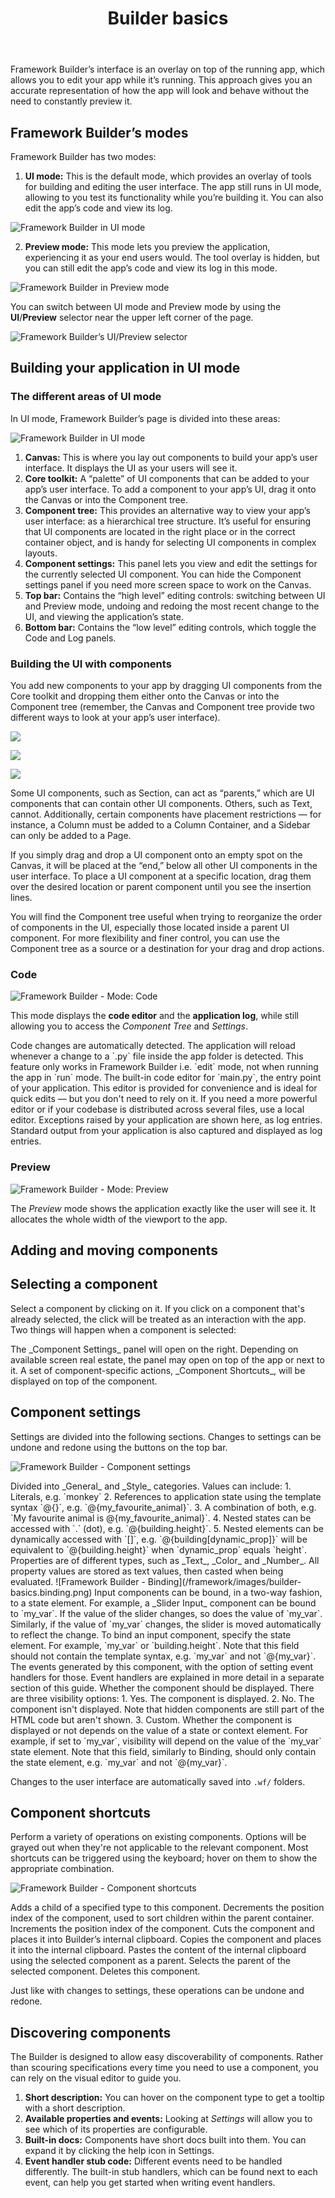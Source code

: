 ﻿---
title: "Builder basics"
---

Framework Builder’s interface is an overlay on top of the running app, which allows you to edit your app while it’s running. This approach gives you an accurate representation of how the app will look and behave without the need to constantly preview it. 

## Framework Builder’s modes

Framework Builder has two modes:

1. **UI mode:** This is the default mode, which provides an overlay of tools for building and editing the user interface. The app still runs in UI mode, allowing to you test its functionality while you’re building it. You can also edit the app’s code and view its log.

![Framework Builder in UI mode](/framework/images/builder-basics.ui-mode.png)

2. **Preview mode:** This mode lets you preview the application, experiencing it as your end users would. The tool overlay is hidden, but you can still edit the app’s code and view its log in this mode.

![Framework Builder in Preview mode](/framework/images/builder-basics.preview-mode.png)

You can switch between UI mode and Preview mode by using the **UI**/**Preview** selector near the upper left corner of the page.

![Framework Builder’s UI/Preview selector](/framework/images/builder-basics.ui-preview-selector.png)


## Building your application in UI mode

### The different areas of UI mode

In UI mode, Framework Builder’s page is divided into these areas:

![Framework Builder in UI mode](/framework/images/builder-basics.ui-mode-with-labels.png)

1. **Canvas:** This is where you lay out components to build your app’s user interface. It displays the UI as your users will see it.
2. **Core toolkit:** A “palette” of UI components that can be added to your app’s user interface. To add a component to your app’s UI, drag it onto the Canvas or into the Component tree.
3. **Component tree:** This provides an alternative way to view your app’s user interface: as a hierarchical tree structure. It’s useful for ensuring that UI components are located in the right place or in the correct container object, and is handy for selecting UI components in complex layouts.
4. **Component settings:** This panel lets you view and edit the settings for the currently selected UI component. You can hide the Component settings panel if you need more screen space to work on the Canvas.
5. **Top bar:** Contains the “high level” editing controls: switching between UI and Preview mode, undoing and redoing the most recent change to the UI, and viewing the application’s state.
6. **Bottom bar:** Contains the “low level” editing controls, which toggle the Code and Log panels.

### Building the UI with components

You add new components to your app by dragging UI components from the Core toolkit and dropping them either onto the Canvas or into the Component tree (remember, the Canvas and Component tree provide two different ways to look at your app’s user interface).

![](/framework/images/builder-basics.drag-drop-components.png)

![](/framework/images/builder-basics.component-search.png)

![](/framework/images/builder-basics.tree-search.png)

Some UI components, such as Section, can act as “parents,” which are UI components that can contain other UI components. Others, such as Text, cannot. Additionally, certain components have placement restrictions — for instance, a Column must be added to a Column Container, and a Sidebar can only be added to a Page. 

If you simply drag and drop a UI component onto an empty spot on the Canvas, it will be placed at the “end,” below all other UI components in the user interface. To place a UI component at a specific location, drag them over the desired location or parent component until you see the insertion lines. 

You will find the Component tree useful when trying to reorganize the order of components in the UI, especially those located inside a parent UI component. For more flexibility and finer control, you can use the Component tree as a source or a destination for your drag and drop actions.


### Code

![Framework Builder - Mode: Code](/framework/images/builder-basics.code.png)

This mode displays the **code editor** and the **application log**, while still allowing you to access the _Component Tree_ and _Settings_.

<AccordionGroup>
  <Accordion title="Code editor">
    <Tip>
      Code changes are automatically detected. The application will reload whenever a change to a `.py` file inside the app folder is detected. This feature only works in Framework Builder i.e. `edit` mode, not when running the app in `run` mode.
    </Tip>
    The built-in code editor for `main.py`, the entry point of your application. This editor is provided for convenience and is ideal for quick edits — but you don't need to rely on it. If you need a more powerful editor or if your codebase is distributed across several files, use a local editor.
  </Accordion>
  <Accordion title="Application log">
    Exceptions raised by your application are shown here, as log entries. Standard output from your application is also captured and displayed as log entries.
  </Accordion>
</AccordionGroup>


### Preview

![Framework Builder - Mode: Preview](/framework/images/builder-basics.preview.png)

The _Preview_ mode shows the application exactly like the user will see it. It allocates the whole width of the viewport to the app.

## Adding and moving components


## Selecting a component
Select a component by clicking on it. If you click on a component that's already selected, the click will be treated as an interaction with the app. Two things will happen when a component is selected:

<Steps>
  <Step title="Open component settings">
    The _Component Settings_ panel will open on the right. Depending on available screen real estate, the panel may open on top of the app or next to it.
  </Step>
  <Step title="Access component shortcuts">
    A set of component-specific actions, _Component Shortcuts_, will be displayed on top of the component.
  </Step>
</Steps>

## Component settings

Settings are divided into the following sections. Changes to settings can be undone and redone using the buttons on the top bar.

![Framework Builder - Component settings](/framework/images/builder-basics.component-settings.png)

<AccordionGroup>
  <Accordion title="Properties">
    Divided into _General_ and _Style_ categories. Values can include:
    1. Literals, e.g. `monkey`
    2. References to application state using the template syntax `@{}`, e.g. `@{my_favourite_animal}`.
    3. A combination of both, e.g. `My favourite animal is @{my_favourite_animal}`.
    4. Nested states can be accessed with `.` (dot), e.g. `@{building.height}`.
    5. Nested elements can be dynamically accessed with `[]`, e.g. `@{building[dynamic_prop]}` will be equivalent to `@{building.height}` when `dynamic_prop` equals `height`.
    Properties are of different types, such as _Text_, _Color_ and _Number_. All property values are stored as text values, then casted when being evaluated.
  </Accordion>
  <Accordion title="Binding">
    ![Framework Builder - Binding](/framework/images/builder-basics.binding.png)
    Input components can be bound, in a two-way fashion, to a state element.
    For example, a _Slider Input_ component can be bound to `my_var`. If the value of the slider changes, so does the value of `my_var`. Similarly, if the value of `my_var` changes, the slider is moved automatically to reflect the change.
    To bind an input component, specify the state element. For example, `my_var` or `building.height`. Note that this field should not contain the template syntax, e.g. `my_var` and not `@{my_var}`.
  </Accordion>
  <Accordion title="Events">
    The events generated by this component, with the option of setting event handlers for those. Event handlers are explained in more detail in a separate section of this guide.
  </Accordion>
  <Accordion title="Visibility">
    Whether the component should be displayed. There are three visibility options:
    1. Yes. The component is displayed.
    2. No. The component isn't displayed. Note that hidden components are still part of the HTML code but aren't shown.
    3. Custom. Whether the component is displayed or not depends on the value of a state or context element. For example, if set to `my_var`, visibility will depend on the value of the `my_var` state element. Note that this field, similarly to Binding, should only contain the state element, e.g. `my_var` and not `@{my_var}`.
  </Accordion>
</AccordionGroup>

Changes to the user interface are automatically saved into `.wf/` folders.

## Component shortcuts

Perform a variety of operations on existing components. Options will be grayed out when they're not applicable to the relevant component. Most shortcuts can be triggered using the keyboard; hover on them to show the appropriate combination.

![Framework Builder - Component shortcuts](/framework/images/builder-basics.component-shortcuts.png)

<AccordionGroup>
  <Accordion title="Add">
    Adds a child of a specified type to this component.
  </Accordion>
  <Accordion title="Move Up">
    Decrements the position index of the component, used to sort children within the parent container.
  </Accordion>
  <Accordion title="Move Down">
    Increments the position index of the component.
  </Accordion>
  <Accordion title="Cut">
    Cuts the component and places it into Builder’s internal clipboard.
  </Accordion>
  <Accordion title="Copy">
    Copies the component and places it into the internal clipboard.
  </Accordion>
  <Accordion title="Paste">
    Pastes the content of the internal clipboard using the selected component as a parent.
  </Accordion>
  <Accordion title="Go to Parent">
    Selects the parent of the selected component.
  </Accordion>
  <Accordion title="Delete">
    Deletes this component.
  </Accordion>
</AccordionGroup>


Just like with changes to settings, these operations can be undone and redone.

## Discovering components

The Builder is designed to allow easy discoverability of components. Rather than scouring specifications every time you need to use a component, you can rely on the visual editor to guide you.

1. **Short description:** You can hover on the component type to get a tooltip with a short description.
2. **Available properties and events:** Looking at _Settings_ will allow you to see which of its properties are configurable.
3. **Built-in docs:** Components have short docs built into them. You can expand it by clicking the help icon in Settings.
4. **Event handler stub code:** Different events need to be handled differently. The built-in stub handlers, which can be found next to each event, can help you get started when writing event handlers.
